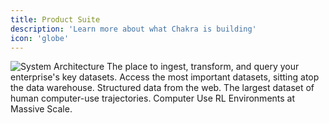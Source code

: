 ```yaml
---
title: Product Suite
description: 'Learn more about what Chakra is building'
icon: 'globe'
---
```


<img src='/images/system.png' alt='System Architecture' subtitle='test' />

<CardGroup cols={2}>
  <Card title='Data Warehouse' icon='house' href='/datawarehouse/quick-start'>
    The place to ingest, transform, and query your enterprise's key datasets.
  </Card>
  <Card title='Data Marketplace' icon='code' href='/marketplace'>
    Access the most important datasets, sitting atop the data warehouse.
  </Card>
  <Card title='SN0: Scout' icon='screwdriver-wrench' href='/scout/introduction'>
    Structured data from the web.
  </Card>
  <Card title='SN1: Pango' icon='pencil' href='/pango/introduction'>
    The largest dataset of human computer-use trajectories.
  </Card>
  <Card title='SN2: Dojo (Coming Soon)' icon='computer'>
    Computer Use RL Environments at Massive Scale.
  </Card>
</CardGroup>
